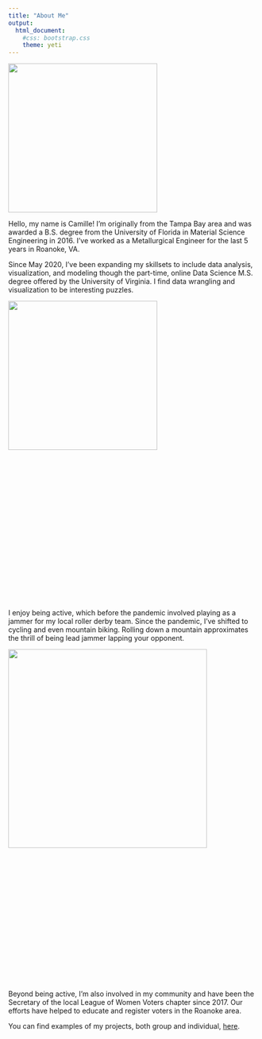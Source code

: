 ```yaml
--- 
title: "About Me"
output:
  html_document:
    #css: bootstrap.css
    theme: yeti
---
```


![](Images/headshot.jpg){width=300px} 

Hello, my name is Camille! I'm originally from the Tampa Bay area and was awarded a B.S. degree from the University of Florida in Material Science Engineering in 2016. I've worked as a Metallurgical Engineer for the last 5 years in Roanoke, VA. 

Since May 2020, I've been expanding my skillsets to include data analysis, visualization, and modeling though the part-time, online Data Science M.S. degree offered by the University of Virginia. I find data wrangling and visualization to be interesting puzzles. 

![](Images/jammer2.jpg){width=300px align="right"} 

<br>

<br>

<br>

<br>

<br>

<br>
<br>
<br>
<br>
<br>
<br>
<br>
<br>

I enjoy being active, which before the pandemic involved playing as a jammer for my local roller derby team. Since the pandemic, I've shifted to cycling and even mountain biking. Rolling down a mountain approximates the thrill of being lead jammer lapping your opponent. 

![](Images/IMG_0636.jpg){width=400 align="left"}
<br>

<br>

<br>

<br>

<br>

<br>

<br>
<br>
<br> 
<br>
<br>
<br>

Beyond being active, I'm also involved in my community and have been the Secretary of the local League of Women Voters chapter since 2017. Our efforts have helped to educate and register voters in the Roanoke area. 

You can find examples of my projects, both group and individual, [here](https://camillevleonard.github.io/index.html).